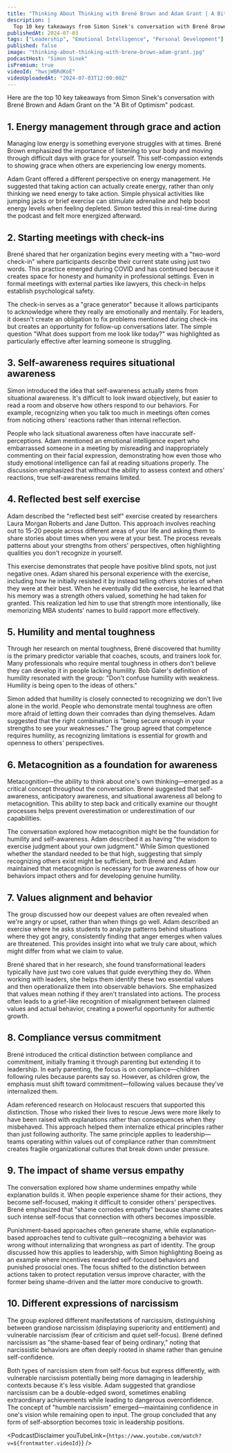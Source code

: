 ```yaml
---
title: "Thinking About Thinking with Brené Brown and Adam Grant | A Bit of Optimism Podcast"
description: |
  Top 10 key takeaways from Simon Sinek's conversation with Brené Brown and Adam Grant on the "A Bit of Optimism" podcast.
publishedAt: 2024-07-03
tags: ["Leadership", "Emotional Intelligence", "Personal Development"]
published: false
image: "thinking-about-thinking-with-brene-brown-adam-grant.jpg"
podcastHost: "Simon Sinek"
isPremium: true
videoId: "hwsjWBRdKoE"
videoUploadedAt: "2024-07-03T12:00:00Z"
---
```



<PodcastSummaryPageLayout frontmatter={frontmatter}>

Here are the top 10 key takeaways from Simon Sinek's conversation with Brené Brown and Adam Grant on the "A Bit of Optimism" podcast.

## 1. Energy management through grace and action

Managing low energy is something everyone struggles with at times. Brené Brown emphasized the importance of listening to your body and moving through difficult days with grace for yourself. This self-compassion extends to showing grace when others are experiencing low energy moments.

Adam Grant offered a different perspective on energy management. He suggested that taking action can actually create energy, rather than only thinking we need energy to take action. Simple physical activities like jumping jacks or brief exercise can stimulate adrenaline and help boost energy levels when feeling depleted. Simon tested this in real-time during the podcast and felt more energized afterward.

## 2. Starting meetings with check-ins

Brené shared that her organization begins every meeting with a "two-word check-in" where participants describe their current state using just two words. This practice emerged during COVID and has continued because it creates space for honesty and humanity in professional settings. Even in formal meetings with external parties like lawyers, this check-in helps establish psychological safety.

The check-in serves as a "grace generator" because it allows participants to acknowledge where they really are emotionally and mentally. For leaders, it doesn't create an obligation to fix problems mentioned during check-ins but creates an opportunity for follow-up conversations later. The simple question "What does support from me look like today?" was highlighted as particularly effective after learning someone is struggling.

## 3. Self-awareness requires situational awareness

Simon introduced the idea that self-awareness actually stems from situational awareness. It's difficult to look inward objectively, but easier to read a room and observe how others respond to our behaviors. For example, recognizing when you talk too much in meetings often comes from noticing others' reactions rather than internal reflection.

People who lack situational awareness often have inaccurate self-perceptions. Adam mentioned an emotional intelligence expert who embarrassed someone in a meeting by misreading and inappropriately commenting on their facial expression, demonstrating how even those who study emotional intelligence can fail at reading situations properly. The discussion emphasized that without the ability to assess context and others' reactions, true self-awareness remains limited.

## 4. Reflected best self exercise

Adam described the "reflected best self" exercise created by researchers Laura Morgan Roberts and Jane Dutton. This approach involves reaching out to 15-20 people across different areas of your life and asking them to share stories about times when you were at your best. The process reveals patterns about your strengths from others' perspectives, often highlighting qualities you don't recognize in yourself.

This exercise demonstrates that people have positive blind spots, not just negative ones. Adam shared his personal experience with the exercise, including how he initially resisted it by instead telling others stories of when they were at their best. When he eventually did the exercise, he learned that his memory was a strength others valued, something he had taken for granted. This realization led him to use that strength more intentionally, like memorizing MBA students' names to build rapport more effectively.

## 5. Humility and mental toughness

Through her research on mental toughness, Brené discovered that humility is the primary predictor variable that coaches, scouts, and trainers look for. Many professionals who require mental toughness in others don't believe they can develop it in people lacking humility. Bob Galer's definition of humility resonated with the group: "Don't confuse humility with weakness. Humility is being open to the ideas of others."

Simon added that humility is closely connected to recognizing we don't live alone in the world. People who demonstrate mental toughness are often more afraid of letting down their comrades than dying themselves. Adam suggested that the right combination is "being secure enough in your strengths to see your weaknesses." The group agreed that competence requires humility, as recognizing limitations is essential for growth and openness to others' perspectives.

## 6. Metacognition as a foundation for awareness

Metacognition—the ability to think about one's own thinking—emerged as a critical concept throughout the conversation. Brené suggested that self-awareness, anticipatory awareness, and situational awareness all belong to metacognition. This ability to step back and critically examine our thought processes helps prevent overestimation or underestimation of our capabilities.

The conversation explored how metacognition might be the foundation for humility and self-awareness. Adam described it as having "the wisdom to exercise judgment about your own judgment." While Simon questioned whether the standard needed to be that high, suggesting that simply recognizing others exist might be sufficient, both Brené and Adam maintained that metacognition is necessary for true awareness of how our behaviors impact others and for developing genuine humility.

## 7. Values alignment and behavior

The group discussed how our deepest values are often revealed when we're angry or upset, rather than when things go well. Adam described an exercise where he asks students to analyze patterns behind situations where they got angry, consistently finding that anger emerges when values are threatened. This provides insight into what we truly care about, which might differ from what we claim to value.

Brené shared that in her research, she found transformational leaders typically have just two core values that guide everything they do. When working with leaders, she helps them identify these two essential values and then operationalize them into observable behaviors. She emphasized that values mean nothing if they aren't translated into actions. The process often leads to a grief-like recognition of misalignment between claimed values and actual behavior, creating a powerful opportunity for authentic growth.

## 8. Compliance versus commitment

Brené introduced the critical distinction between compliance and commitment, initially framing it through parenting but extending it to leadership. In early parenting, the focus is on compliance—children following rules because parents say so. However, as children grow, the emphasis must shift toward commitment—following values because they've internalized them.

Adam referenced research on Holocaust rescuers that supported this distinction. Those who risked their lives to rescue Jews were more likely to have been raised with explanations rather than consequences when they misbehaved. This approach helped them internalize ethical principles rather than just following authority. The same principle applies to leadership—teams operating within values out of compliance rather than commitment creates fragile organizational cultures that break down under pressure.

## 9. The impact of shame versus empathy

The conversation explored how shame undermines empathy while explanation builds it. When people experience shame for their actions, they become self-focused, making it difficult to consider others' perspectives. Brené emphasized that "shame corrodes empathy" because shame creates such intense self-focus that connection with others becomes impossible.

Punishment-based approaches often generate shame, while explanation-based approaches tend to cultivate guilt—recognizing a behavior was wrong without internalizing that wrongness as part of identity. The group discussed how this applies to leadership, with Simon highlighting Boeing as an example where incentives rewarded self-focused behaviors and punished prosocial ones. The focus shifted to the distinction between actions taken to protect reputation versus improve character, with the former being shame-driven and the latter more conducive to growth.

## 10. Different expressions of narcissism

The group explored different manifestations of narcissism, distinguishing between grandiose narcissism (displaying superiority and entitlement) and vulnerable narcissism (fear of criticism and quiet self-focus). Brené defined narcissism as "the shame-based fear of being ordinary," noting that narcissistic behaviors are often deeply rooted in shame rather than genuine self-confidence.

Both types of narcissism stem from self-focus but express differently, with vulnerable narcissism potentially being more damaging in leadership contexts because it's less visible. Adam suggested that grandiose narcissism can be a double-edged sword, sometimes enabling extraordinary achievements while leading to dangerous overconfidence. The concept of "humble narcissism" emerged—maintaining confidence in one's vision while remaining open to input. The group concluded that any form of self-absorption becomes toxic in leadership positions.

<PodcastDisclaimer
  youTubeLink={`https://www.youtube.com/watch?v=${frontmatter.videoId}`}
/>

</PodcastSummaryPageLayout>
